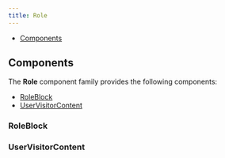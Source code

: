 ```yaml
---
title: Role
---
```



<DocusaurusDoc>

- [Components](#components)

## Components

The **Role** component family provides the following components:

- [RoleBlock](#roleblock)
- [UserVisitorContent](#uservisitorcontent)

### RoleBlock

<ComponentDocs docs={jsdoc.jsdocRoleBlock} example={RoleBlockExample} />

### UserVisitorContent

<ComponentDocs docs={jsdoc.jsdocUserVisitorContent} example={UserVisitorContentExample} />

</DocusaurusDoc>
